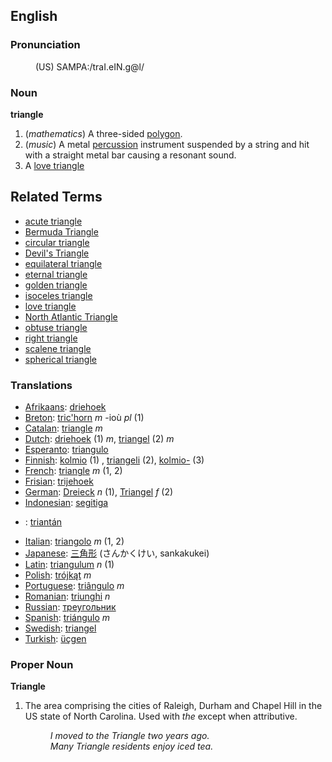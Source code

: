 ==English==

===Pronunciation===
:(US) SAMPA:/traI.eIN.g@l/

===Noun===
'''triangle'''
# (''mathematics'') A three-sided [[polygon]].
# (''music'') A metal [[percussion]] instrument suspended by a string and hit with a straight metal bar causing a resonant sound.
# A [[love triangle]]

==Related Terms==
*[[acute triangle]]
*[[Bermuda Triangle]]
*[[circular triangle]]
*[[Devil's Triangle]]
*[[equilateral triangle]]
*[[eternal triangle]]
*[[golden triangle]]
*[[isoceles triangle]]
*[[love triangle]]
*[[North Atlantic Triangle]]
*[[obtuse triangle]]
*[[right triangle]]
*[[scalene triangle]]
*[[spherical triangle]]

===Translations===

* [[Afrikaans]]: [[driehoek]]
* [[Breton]]: [[tric'horn]] ''m'' -ioù ''pl'' (1)
* [[Catalan]]: [[triangle]] ''m''
* [[Dutch]]: [[driehoek]] (1) ''m'', [[triangel]] (2) ''m''
* [[Esperanto]]: [[triangulo]]
* [[Finnish]]: [[kolmio]] (1) , [[triangeli]] (2), [[kolmio-]] (3)
* [[French]]: [[triangle]] ''m'' (1, 2)
* [[Frisian]]: [[trijehoek]]
* [[German]]: [[Dreieck]] ''n'' (1), [[Triangel]] ''f'' (2)
* [[Indonesian]]: [[segitiga]]
* {{ga}}: [[triantán]]
* [[Italian]]: [[triangolo]] ''m'' (1, 2)
* [[Japanese]]: [[三角形]] (さんかくけい, sankakukei)
* [[Latin]]: [[triangulum]] ''n'' (1)
* [[Polish]]: [[trójkąt]] ''m''
* [[Portuguese]]: [[triângulo]] ''m''
* [[Romanian]]: [[triunghi]] ''n''
* [[Russian]]: [[треугольник]]
* [[Spanish]]: [[triángulo]] ''m''
* [[Swedish]]: [[triangel]]
* [[Turkish]]: [[üçgen]]

===Proper Noun===
'''Triangle'''

# The area comprising the cities of Raleigh, Durham and Chapel Hill in the US state of North Carolina.  Used with ''the'' except when attributive.
#: ''I moved to the Triangle two years ago.''
#: ''Many Triangle residents enjoy iced tea.''